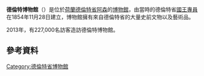 {{Expand language|1=nl|time=2021-02-11T09:30:50+00:00}}

{{Infobox museum
 |name        = 德倫特博物館<br>Drents Museum
 |image       = 2005 Assen Museum Drenthe 01.JPG
 |imagesize   = 250
 |caption     = 德倫特博物館（2005年）
 |coordinates = {{coord|52|59|35.88|N|6|33|51.84|E|type:landmark_region:NL-DR|display=inline,title}}
 |established = 1854年11月28日
 |location    = [[荷蘭|荷蘭]][[德倫特省|德倫特省]][[阿森|阿森]]
 |type        = 藝術博物館、歷史博物館
 |visitors    = 227,000 (2013)<ref name="visitors2013">"[http://www.metronieuws.nl/nieuws/2013-overzicht-bezoekcijfers-musea-in-nederland/SrZmlA!FEEmFa7GMmw0o/ 2013: Overzicht bezoekcijfers musea in Nederland] {{Webarchive|url=https://web.archive.org/web/20140728033936/http://www.metronieuws.nl/nieuws/2013-overzicht-bezoekcijfers-musea-in-nederland/SrZmlA!FEEmFa7GMmw0o/|date=2014-07-28}}", ''[[Metro_(Dutch_newspaper)|Metro]]'', 2013. Retrieved on 20 July 2014.</ref>
 |founder     = 
 |director    = Harry Tupan<ref name="organisation">[http://www.drentsmuseum.nl/footer/organisatie.html Organisatie] {{Webarchive|url=https://web.archive.org/web/20150317052549/http://www.drentsmuseum.nl/footer/organisatie.html |date=2015-03-17 }}, Drents Museum. Retrieved on 20 July 2014.</ref>
 |president   = Han Noten<ref name="organisation"/>
 |curator     = Wijnand van der Sanden<ref name="organisation"/>
 |website     = {{URL|www.drentsmuseum.nl}}
}}

'''德倫特博物館'''（{{lang-nl|Drents Museum}}）是位於[[荷蘭|荷蘭]][[德倫特省|德倫特省]][[阿森|阿森]]的[[博物館|博物館]]，由當時的德倫特省[[國王專員|國王專員]]在1854年11月28日建立，博物館擁有來自德倫特省的大量史前文物以及藝術品。

2013年，有227,000名訪客造訪德倫特博物館。

==參考資料==
{{reflist}}

[[Category:德倫特省博物館|Category:德倫特省博物館]]